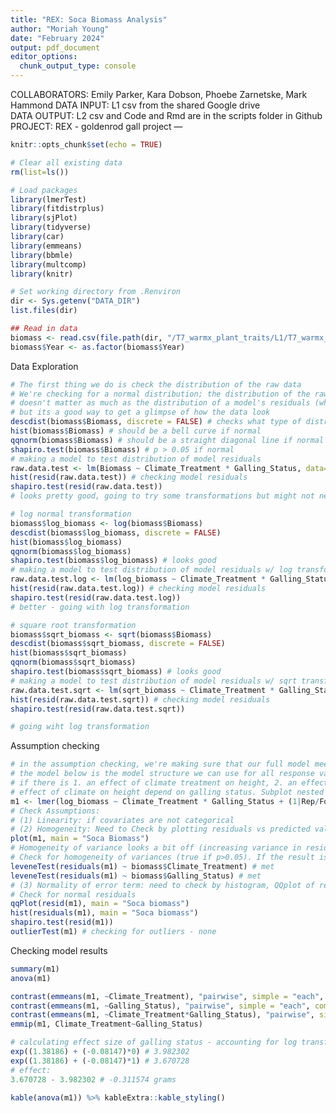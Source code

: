 ```yaml
---
title: "REX: Soca Biomass Analysis"
author: "Moriah Young"
date: "February 2024"
output: pdf_document
editor_options: 
  chunk_output_type: console
---
```

COLLABORATORS: Emily Parker, Kara Dobson, Phoebe Zarnetske, Mark Hammond
DATA INPUT: L1 csv from the shared Google drive  
DATA OUTPUT: L2 csv and Code and Rmd are in the scripts folder in Github  
PROJECT: REX - goldenrod gall project
---

```r
knitr::opts_chunk$set(echo = TRUE)
```

```r
# Clear all existing data
rm(list=ls())

# Load packages
library(lmerTest)
library(fitdistrplus)
library(sjPlot)
library(tidyverse)
library(car)
library(emmeans)
library(bbmle)
library(multcomp)
library(knitr)

# Set working directory from .Renviron
dir <- Sys.getenv("DATA_DIR")
list.files(dir)

## Read in data
biomass <- read.csv(file.path(dir, "/T7_warmx_plant_traits/L1/T7_warmx_soca_biomass_L1.csv"))
biomass$Year <- as.factor(biomass$Year)
```

Data Exploration
```r
# The first thing we do is check the distribution of the raw data
# We're checking for a normal distribution; the distribution of the raw data
# doesn't matter as much as the distribution of a model's residuals (which we'll also check),
# but its a good way to get a glimpse of how the data look
descdist(biomass$Biomass, discrete = FALSE) # checks what type of distribution your data matches
hist(biomass$Biomass) # should be a bell curve if normal
qqnorm(biomass$Biomass) # should be a straight diagonal line if normal
shapiro.test(biomass$Biomass) # p > 0.05 if normal
# making a model to test distribution of model residuals
raw.data.test <- lm(Biomass ~ Climate_Treatment * Galling_Status, data=biomass) # testing model
hist(resid(raw.data.test)) # checking model residuals
shapiro.test(resid(raw.data.test))
# looks pretty good, going to try some transformations but might not need them

# log normal transformation
biomass$log_biomass <- log(biomass$Biomass)
descdist(biomass$log_biomass, discrete = FALSE)
hist(biomass$log_biomass)
qqnorm(biomass$log_biomass)
shapiro.test(biomass$log_biomass) # looks good
# making a model to test distribution of model residuals w/ log transformation
raw.data.test.log <- lm(log_biomass ~ Climate_Treatment * Galling_Status, data=biomass) # testing model
hist(resid(raw.data.test.log)) # checking model residuals
shapiro.test(resid(raw.data.test.log))
# better - going with log transformation

# square root transformation
biomass$sqrt_biomass <- sqrt(biomass$Biomass)
descdist(biomass$sqrt_biomass, discrete = FALSE)
hist(biomass$sqrt_biomass)
qqnorm(biomass$sqrt_biomass)
shapiro.test(biomass$sqrt_biomass) # looks good
# making a model to test distribution of model residuals w/ sqrt transformation
raw.data.test.sqrt <- lm(sqrt_biomass ~ Climate_Treatment * Galling_Status, data=biomass) # testing model
hist(resid(raw.data.test.sqrt)) # checking model residuals
shapiro.test(resid(raw.data.test.sqrt))

# going wiht log transformation
```

Assumption checking
```r
# in the assumption checking, we're making sure that our full model meets the assumptions of the model.
# the model below is the model structure we can use for all response variables; its testing to see
# if there is 1. an effect of climate treatment on height, 2. an effect of galling status on height, and 3. does the
# effect of climate on height depend on galling status. Subplot nested within footprint nested within rep is used as our # random effect to account for variation between plots. Year is also included as a random effect to account for variation # between years.
m1 <- lmer(log_biomass ~ Climate_Treatment * Galling_Status + (1|Rep/Footprint/Subplot) + (1|Year), data = biomass, REML=F)
# Check Assumptions:
# (1) Linearity: if covariates are not categorical
# (2) Homogeneity: Need to Check by plotting residuals vs predicted values.
plot(m1, main = "Soca Biomass")
# Homogeneity of variance looks a bit off (increasing variance in resids does increase with fitted values)
# Check for homogeneity of variances (true if p>0.05). If the result is not significant, the assumption of equal variances (homoscedasticity) is met (no significant difference between the group variances).
leveneTest(residuals(m1) ~ biomass$Climate_Treatment) # met
leveneTest(residuals(m1) ~ biomass$Galling_Status) # met
# (3) Normality of error term: need to check by histogram, QQplot of residuals, could do Kolmogorov-Smirnov test.
# Check for normal residuals
qqPlot(resid(m1), main = "Soca biomass")
hist(residuals(m1), main = "Soca biomass")
shapiro.test(resid(m1))
outlierTest(m1) # checking for outliers - none
```

Checking model results
```r
summary(m1)
anova(m1)

contrast(emmeans(m1, ~Climate_Treatment), "pairwise", simple = "each", combine = F, adjust = "mvt")
contrast(emmeans(m1, ~Galling_Status), "pairwise", simple = "each", combine = F, adjust = "mvt")
contrast(emmeans(m1, ~Climate_Treatment*Galling_Status), "pairwise", simple = "each", combine = F, adjust = "mvt")
emmip(m1, Climate_Treatment~Galling_Status)

# calculating effect size of galling status - accounting for log transformation
exp((1.38186) + (-0.08147)*0) # 3.982302
exp((1.38186) + (-0.08147)*1) # 3.670728
# effect:
3.670728 - 3.982302 # -0.311574 grams

kable(anova(m1)) %>% kableExtra::kable_styling()
```

